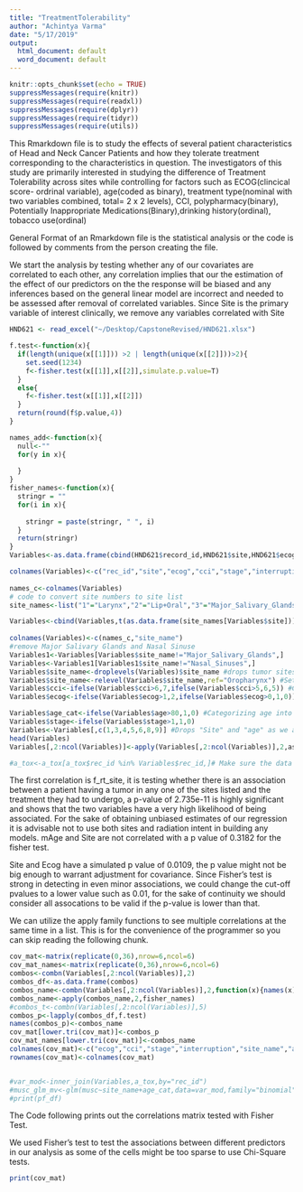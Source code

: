 ```yaml
---
title: "TreatmentTolerability"
author: "Achintya Varma"
date: "5/17/2019"
output: 
  html_document: default
  word_document: default
---
```


```r
knitr::opts_chunk$set(echo = TRUE)
suppressMessages(require(knitr))
suppressMessages(require(readxl))
suppressMessages(require(dplyr))
suppressMessages(require(tidyr))
suppressMessages(require(utils))

```

This Rmarkdown file is to study the effects of several patient characteristics of Head and Neck Cancer Patients and how they tolerate treatment corresponding to the characteristics in question. The investigators of this study are primarily interested in studying the difference of Treatment Tolerability across sites while controlling for factors such as ECOG(clincical score- ordrinal variable), age(coded as binary), treatment type(nominal with two variables combined, total= 2 x 2 levels), CCI, polypharmacy(binary), Potentially Inappropriate Medications(Binary),drinking history(ordinal), tobacco use(ordinal)

General Format of an Rmarkdown file is the statistical analysis or the code is followed by comments from the person creating the file. 

We start the analysis by testing whether any of our covariates are correlated to each other, any correlation implies that our the estimation of the effect of our predictors on the the response will be biased and any inferences based on the general linear model are incorrect and needed to be assessed after removal of correlated variables. Since Site is the primary variable of interest clinically, we remove any variables correlated with Site

```r
HND621 <- read_excel("~/Desktop/CapstoneRevised/HND621.xlsx")

f.test<-function(x){
  if(length(unique(x[[1]])) >2 | length(unique(x[[2]]))>2){
    set.seed(1234)
    f<-fisher.test(x[[1]],x[[2]],simulate.p.value=T)
  }
  else{
    f<-fisher.test(x[[1]],x[[2]])
  }
  return(round(f$p.value,4))
} 

names_add<-function(x){
  null<-""
  for(y in x){
    
  }
}
fisher_names<-function(x){
  stringr = ""
  for(i in x){
  
    stringr = paste(stringr, " ", i)
  }
  return(stringr)
}
Variables<-as.data.frame(cbind(HND621$record_id,HND621$site,HND621$ecog,HND621$cci_excel,HND621$stagefinal8,HND621$interruption,HND621$age_at_rt_start))

colnames(Variables)<-c("rec_id","site","ecog","cci","stage","interruption","age")
 
names_c<-colnames(Variables)
# code to convert site numbers to site list
site_names<-list("1"="Larynx","2"="Lip+Oral","3"="Major_Salivary_Glands","4"="Nasopharynx","5"="Oropharynx","6"="Hypopharynx","7"="Nasal_Sinuses")

Variables<-cbind(Variables,t(as.data.frame(site_names[Variables$site]))) #uses the list above to convert the "numeric" values of the tumor sites to character type
                 
colnames(Variables)<-c(names_c,"site_name")
#remove Major Salivary Glands and Nasal Sinuse
Variables1<-Variables[Variables$site_name!="Major_Salivary_Glands",]
Variables<-Variables1[Variables1$site_name!="Nasal_Sinuses",]
Variables$site_name<-droplevels(Variables)$site_name #drops tumor sites we are not interested in analyzing
Variables$site_name<-relevel(Variables$site_name,ref="Oropharynx") #Sets the reference to the biggest site in our dataset
Variables$cci<-ifelse(Variables$cci>6,7,ifelse(Variables$cci>5,6,5)) #Cci greater than 7 is counted as one category
Variables$ecog<-ifelse(Variables$ecog>1,2,ifelse(Variables$ecog>0,1,0))#Ecog higher than 2 is counted as a single score

Variables$age_cat<-ifelse(Variables$age>80,1,0) #Categorizing age into 80+ vs 70-80
Variables$stage<-ifelse(Variables$stage>1,1,0)
Variables<-Variables[,c(1,3,4,5,6,8,9)] #Drops "Site" and "age" as we are interested in categorizing age and the character values of site
head(Variables)
Variables[,2:ncol(Variables)]<-apply(Variables[,2:ncol(Variables)],2,as.character) #convert all the predictors to characters as it is helpful to have characters to conduct logistic regressions

#a_tox<-a_tox[a_tox$rec_id %in% Variables$rec_id,]# Make sure the data frame with all our response variables has the same rows as our dataframes with all the predictors, a_tox was defined in a different .r file from the same project and is in the workspace
```
The first correlation is f_rt_site, it is testing whether there is an association between a patient having a tumor in any one of the sites listed and the treatment they had to undergo, a p-value of 2.735e-11 is highly significant and shows that the two variables have a very high likelihood of being associated. For the sake of obtaining unbiased estimates of our regression it is advisable not to use both sites and radiation intent in building any models.
mAge and Site are not correlated with a p value of 0.3182 for the fisher test. 

Site and Ecog have a simulated p value of 0.0109, the p value might not be big enough to warrant adjustment for covariance. Since Fisher's test is strong in detecting in even minor associations, we could change the cut-off pvalues to a lower value such as 0.01, for the sake of continuity we should consider all assocations to be valid if the p-value is lower than that. 

We can utilize the apply family functions to see multiple correlations at the same time in a list. This is for the convenience of the programmer so you can skip reading the following chunk.
```r


cov_mat<-matrix(replicate(0,36),nrow=6,ncol=6)
cov_mat_names<-matrix(replicate(0,36),nrow=6,ncol=6)
combos<-combn(Variables[,2:ncol(Variables)],2)
combos_df<-as.data.frame(combos)
combos_name<-combn(Variables[,2:ncol(Variables)],2,function(x){names(x)})
combos_name<-apply(combos_name,2,fisher_names)
#combos_t<-combn(Variables[,2:ncol(Variables)],5)
combos_p<-lapply(combos_df,f.test)
names(combos_p)<-combos_name
cov_mat[lower.tri(cov_mat)]<-combos_p
cov_mat_names[lower.tri(cov_mat)]<-combos_name
colnames(cov_mat)<-c("ecog","cci","stage","interruption","site_name","age_cat")
rownames(cov_mat)<-colnames(cov_mat)


#var_mod<-inner_join(Variables,a_tox,by="rec_id")
#musc_glm_mv<-glm(musc~site_name+age_cat,data=var_mod,family="binomial")
#print(pf_df)

```
The Code following prints out the correlations matrix tested with Fisher Test. 

We used Fisher's test to test the associations between different predictors in our analysis as some of the cells might be too sparse to use Chi-Square tests. 

```r
print(cov_mat)
```

